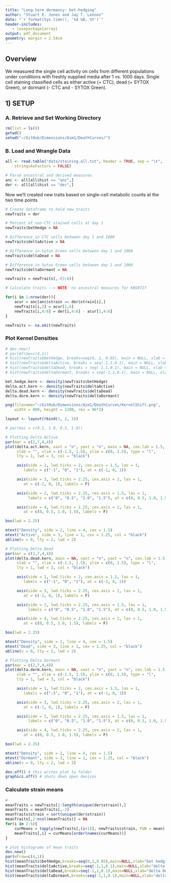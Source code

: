 ```yaml
---
title: "Long-term dormancy: bet-hedging"
author: "Stuart E. Jones and Jay T. Lennon"
date: "`r format(Sys.time(), '%d %B, %Y')`"
header-includes:
   - \usepackage{array}
output: pdf_document
geometry: margin = 2.54cm
---
```


## Overview
We measured the single cell activity on cells from different populations under conditions with freshly supplied media after 1 vs. 1000 days. 
Single cell staining classified cells as either active (+ CTC), dead (+ SYTOX Green), or dormant (- CTC and - SYTOX Green).

## 1) SETUP

### A. Retrieve and Set Working Directory

```r
rm(list = ls())
getwd()
setwd("~/GitHub/Dimensions/Aim1/DeathCurves/")
```

### B. Load and Wrangle Data

```r
all <- read.table("data/staining.all.txt", header = TRUE, sep = "\t", 
    stringsAsFactors = FALSE)

# Parse ancestral and derived measures
anc <- all[all$hist == "anc",]
der <- all[all$hist == "der",]
```

Now we'll created new traits based on single-cell metabolic counts at the two time points
```r
# Create dataframe to hold new traits
newTraits = der

# Percent of non-CTC stained cells at day 1
newTraits$betHedge = NA

# Difference in CTC cells between day 1 and 1000
newTraits$deltaActive = NA

# Difference in Sytox Green cells between day 1 and 1000
newTraits$deltaDead = NA

# Difference in Sytox Green cells between day 1 and 1000
newTraits$deltaDormant = NA

newTraits = newTraits[,-(3:6)]

# Calculate traits --> NOTE: no ancestral measures for KBS0727

for(i in 1:nrow(der)){
	acur = anc[anc$strain == der$strain[i],]
	newTraits[i,3] = acur[1,6]
	newTraits[i,4:6] = der[i,4:6] - acur[1,4:6]
}

newTraits <- na.omit(newTraits)
```

### Plot Kernel Densities

```r
# dev.new()
# par(mfrow=c(4,1))
# hist(newTraits$betHedge, breaks=seq(0, 1, 0.05), main = NULL, xlab = "bet hedging")
# hist(newTraits$deltaActive, breaks = seq(-1,1,0.1), main = NULL, xlab = "delta Active")
# hist(newTraits$deltaDead, breaks = seq(-1,1,0.1), main = NULL, xlab = "delta Dead")
# hist(newTraits$deltaDormant, breaks = seq(-1,1,0.1), main = NULL, xlab = "delta Dormant")

bet.hedge.kern <- density(newTraits$betHedge)
delta.act.kern <- density(newTraits$deltaActive)
delta.dead.kern <- density(newTraits$deltaDead)
delta.dorm.kern <- density(newTraits$deltaDormant)

png(filename="~/GitHub/Dimensions/Aim1/DeathCurves/KernelShift.png",
    width = 800, height = 1200, res = 96*2)

layout <- layout(rbind(1, 2, 3)) 

# par(mai = c(0.5, 1.0, 0.5, 1.0))

# Plotting Delta Active
par(mar = c(2,7,4,4))
plot(delta.act.kern, xaxt = "n", yaxt = "n", main = NA, cex.lab = 1.5, ylab = "",
     xlab = "", xlim = c(-1.5, 1.5), ylim = c(0, 1.5), type = "l", 
     lty = 1, lwd = 3, col = "black")

     axis(side = 1, lwd.ticks = 2, cex.axis = 1.5, las = 1,
        labels = c("-1", "0", "1"), at = c(-1, 0, 1))

     axis(side = 3, lwd.ticks = 2.25, cex.axis = 2, las = 1,
        at = c(-1, 0, 1), labels = F)

     axis(side = 2, lwd.ticks = 2.25, cex.axis = 1.5, las = 1,
          labels = c("0", "0.5", "1.0", "1.5"), at = c(0, 0.5, 1.0, 1.5))

     axis(side = 4, lwd.ticks = 2.25, cex.axis = 2, las = 1,
        at = c(0, 0.5, 1.0, 1.5), labels = F)

box(lwd = 2.25)

mtext("Density", side = 2, line = 4, cex = 1.5)
mtext("Active", side = 3, line = 1, cex = 1.25, col = "black")
abline(v = 0, lty = 2, lwd = 2)

# Plotting Delta Dead
par(mar = c(2,7,4,4))
plot(delta.dead.kern, main = NA, xaxt = "n", yaxt = "n", cex.lab = 1.5, ylab = "",
     xlab = "", xlim = c(-1.5, 1.5), ylim = c(0, 1.5), type = "l", 
     lty = 1, lwd = 3, col = "black")

     axis(side = 1, lwd.ticks = 2, cex.axis = 1.5, las = 1,
        labels = c("-1", "0", "1"), at = c(-1, 0, 1))

     axis(side = 3, lwd.ticks = 2.25, cex.axis = 2, las = 1,
        at = c(-1, 0, 1), labels = F)

     axis(side = 2, lwd.ticks = 2.25, cex.axis = 1.5, las = 1,
          labels = c("0", "0.5", "1.0", "1.5"), at = c(0, 0.5, 1.0, 1.5))

     axis(side = 4, lwd.ticks = 2.25, cex.axis = 2, las = 1,
        at = c(0, 0.5, 1.0, 1.5), labels = F)

box(lwd = 2.25)

mtext("Density", side = 2, line = 4, cex = 1.5)
mtext("Dead", side = 3, line = 1, cex = 1.25, col = "black")
abline(v = 0, lty = 2, lwd = 2)

# Plotting Delta Dormant
par(mar = c(2,7,4,4))
plot(delta.dorm.kern, main = NA, xaxt = "n", yaxt = "n", cex.lab = 1.5, ylab = "",
     xlab = "", xlim = c(-1.5, 1.5), ylim = c(0, 1.5), type = "l", 
     lty = 1, lwd = 3, col = "black")

     axis(side = 1, lwd.ticks = 2, cex.axis = 1.5, las = 1,
        labels = c("-1", "0", "1"), at = c(-1, 0, 1))

     axis(side = 3, lwd.ticks = 2.25, cex.axis = 2, las = 1,
        at = c(-1, 0, 1), labels = F)

     axis(side = 2, lwd.ticks = 2.25, cex.axis = 1.5, las = 1,
          labels = c("0", "0.5", "1.0", "1.5"), at = c(0, 0.5, 1.0, 1.5))

     axis(side = 4, lwd.ticks = 2.25, cex.axis = 2, las = 1,
        at = c(0, 0.5, 1.0, 1.5), labels = F)

box(lwd = 2.25)

mtext("Density", side = 2, line = 4, cex = 1.5)
mtext("Dormant", side = 3, line = 1, cex = 1.25, col = "black")
abline(v = 0, lty = 2, lwd = 2)

dev.off() # this writes plot to folder
graphics.off() # shuts down open devices
```

### Calculate strain means
```r
# 
meanTraits = newTraits[1:length(unique(der$strain)),]
meanTraits = meanTraits[,-2]
meanTraits$strain = sort(unique(der$strain))
meanTraits[,2:ncol(meanTraits)] = NA
for(i in 2:5){
	curMeans = tapply(newTraits[,(i+1)], newTraits$strain, FUN = mean)
	meanTraits[,i] = curMeans[order(names(curMeans))]
}

# plot histograms of mean traits
dev.new()
par(mfrow=c(4,1))
hist(meanTraits$betHedge,breaks=seq(0,1,0.05),main=NULL,xlab="bet hedging")
hist(meanTraits$deltaActive,breaks=seq(-1,1,0.1),main=NULL,xlab="delta Active")
hist(meanTraits$deltaDead,breaks=seq(-1,1,0.1),main=NULL,xlab="delta Dead")
hist(meanTraits$deltaDormant,breaks=seq(-1,1,0.1),main=NULL,xlab="delta Dormant")
```
